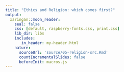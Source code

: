 ```yaml
---
title: "Ethics and Religion: which comes first?"
output:
  xaringan::moon_reader:
    seal: false
    css: [default, raspberry-fonts.css, print.css]
    lib_dir: libs
    includes:
       in_header: my-header.html
    nature:
      sourceUrl: 'source/05-religion-src.Rmd'
      countIncrementalSlides: false
      beforeInit: macros.js
---
```

